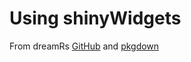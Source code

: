 # Using shinyWidgets

From dreamRs [GitHub](https://github.com/dreamRs/shinyWidgets) and [pkgdown](https://dreamrs.github.io/shinyWidgets/index.html)
